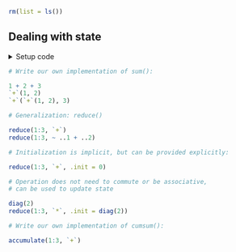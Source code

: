 ```r
rm(list = ls())
```


## Dealing with state

<details><summary>Setup code</summary>
```r
### Dealing with state

```
```r
library(tidyverse)
```
</details>


```r
# Write our own implementation of sum():
```
```r
1 + 2 + 3
`+`(1, 2)
`+`(`+`(1, 2), 3)
```


```r
# Generalization: reduce()
```
```r
reduce(1:3, `+`)
reduce(1:3, ~ ..1 + ..2)
```


```r
# Initialization is implicit, but can be provided explicitly:
```
```r
reduce(1:3, `+`, .init = 0)
```


```r
# Operation does not need to commute or be associative,
# can be used to update state
```
```r
diag(2)
reduce(1:3, `*`, .init = diag(2))
```


```r
# Write our own implementation of cumsum():
```
```r
accumulate(1:3, `+`)
```
